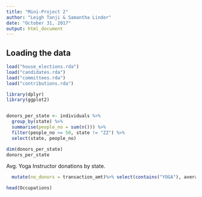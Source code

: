 ```yaml
---
title: "Mini-Project 2"
author: "Leigh Tanji & Samantha Linder"
date: "October 31, 2017"
output: html_document
---
```



## Loading the data

```r
load("house_elections.rda")
load("candidates.rda")
load("committees.rda")
load("contributions.rda")
```

```r
library(dplyr)
library(ggplot2)
```

```r

```

 
```r
donors_per_state <- individuals %>%
  group_by(state) %>%
  summarise(people_no = sum(n())) %>%
  filter(people_no >= 50, state != "ZZ") %>%
  select(state, people_no)

dim(donors_per_state)
donors_per_state
```
  

Avg. Yoga Instructor donations by state.
```r
  mutate(no_donors = transaction_amt)%>% select(contains("YOGA"), average_mon, state)

head(Occupations)
```































